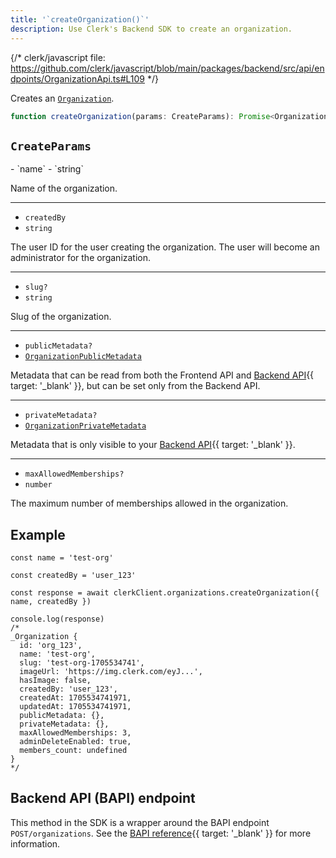 ```yaml
---
title: '`createOrganization()`'
description: Use Clerk's Backend SDK to create an organization.
---
```


{/* clerk/javascript file: https://github.com/clerk/javascript/blob/main/packages/backend/src/api/endpoints/OrganizationApi.ts#L109 */}

Creates an [`Organization`](/docs/references/backend/types/backend-organization).

```ts
function createOrganization(params: CreateParams): Promise<Organization>
```

## `CreateParams`

<Properties>
  - `name`
  - `string`

  Name of the organization.

  ---

  - `createdBy`
  - `string`

  The user ID for the user creating the organization. The user will become an administrator for the organization.

  ---

  - `slug?`
  - `string`

  Slug of the organization.

  ---

  - `publicMetadata?`
  - [`OrganizationPublicMetadata`](/docs/references/javascript/types/metadata#organization-public-metadata)

  Metadata that can be read from both the Frontend API and [Backend API](/docs/reference/backend-api){{ target: '_blank' }}, but can be set only from the Backend API.

  ---

  - `privateMetadata?`
  - [`OrganizationPrivateMetadata`](/docs/references/javascript/types/metadata#organization-private-metadata)

  Metadata that is only visible to your [Backend API](/docs/reference/backend-api){{ target: '_blank' }}.

  ---

  - `maxAllowedMemberships?`
  - `number`

  The maximum number of memberships allowed in the organization.
</Properties>

## Example

```tsx
const name = 'test-org'

const createdBy = 'user_123'

const response = await clerkClient.organizations.createOrganization({ name, createdBy })

console.log(response)
/*
_Organization {
  id: 'org_123',
  name: 'test-org',
  slug: 'test-org-1705534741',
  imageUrl: 'https://img.clerk.com/eyJ...',
  hasImage: false,
  createdBy: 'user_123',
  createdAt: 1705534741971,
  updatedAt: 1705534741971,
  publicMetadata: {},
  privateMetadata: {},
  maxAllowedMemberships: 3,
  adminDeleteEnabled: true,
  members_count: undefined
}
*/
```

## Backend API (BAPI) endpoint

This method in the SDK is a wrapper around the BAPI endpoint `POST/organizations`. See the [BAPI reference](/docs/reference/backend-api/tag/Organizations#operation/CreateOrganization){{ target: '_blank' }} for more information.
